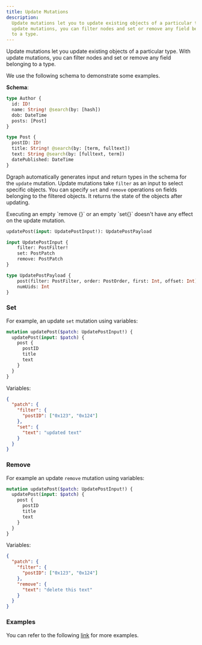 ```yaml
---
title: Update Mutations
description:
  Update mutations let you to update existing objects of a particular type. With
  update mutations, you can filter nodes and set or remove any field belonging
  to a type.
---
```


Update mutations let you update existing objects of a particular type. With
update mutations, you can filter nodes and set or remove any field belonging to
a type.

We use the following schema to demonstrate some examples.

**Schema**:

```graphql
type Author {
  id: ID!
  name: String! @search(by: [hash])
  dob: DateTime
  posts: [Post]
}

type Post {
  postID: ID!
  title: String! @search(by: [term, fulltext])
  text: String @search(by: [fulltext, term])
  datePublished: DateTime
}
```

Dgraph automatically generates input and return types in the schema for the
`update` mutation. Update mutations take `filter` as an input to select specific
objects. You can specify `set` and `remove` operations on fields belonging to
the filtered objects. It returns the state of the objects after updating.

<Note>
  Executing an empty `remove {}` or an empty `set{}` doesn't have any effect on
  the update mutation.
</Note>

```graphql
updatePost(input: UpdatePostInput!): UpdatePostPayload

input UpdatePostInput {
	filter: PostFilter!
	set: PostPatch
	remove: PostPatch
}

type UpdatePostPayload {
	post(filter: PostFilter, order: PostOrder, first: Int, offset: Int): [Post]
	numUids: Int
}
```

### Set

For example, an update `set` mutation using variables:

```graphql
mutation updatePost($patch: UpdatePostInput!) {
  updatePost(input: $patch) {
    post {
      postID
      title
      text
    }
  }
}
```

Variables:

```json
{
  "patch": {
    "filter": {
      "postID": ["0x123", "0x124"]
    },
    "set": {
      "text": "updated text"
    }
  }
}
```

### Remove

For example an update `remove` mutation using variables:

```graphql
mutation updatePost($patch: UpdatePostInput!) {
  updatePost(input: $patch) {
    post {
      postID
      title
      text
    }
  }
}
```

Variables:

```json
{
  "patch": {
    "filter": {
      "postID": ["0x123", "0x124"]
    },
    "remove": {
      "text": "delete this text"
    }
  }
}
```

### Examples

You can refer to the following
[link](https://github.com/dgraph-io/dgraph/blob/main/graphql/resolve/update_mutation_test.yaml)
for more examples.
